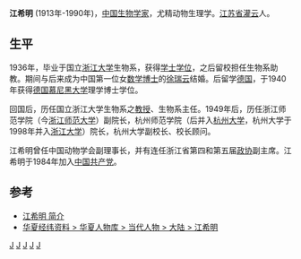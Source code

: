 '''江希明''' (1913年-1990年)，[[中国|中国]][[生物学家|生物学家]]，尤精动物生理学。[[江苏省|江苏省]][[灌云|灌云]]人。

==生平==

1936年，毕业于国立[[浙江大学|浙江大学]]生物系，获得[[学士|学士]][[学位|学位]]，之后留校担任生物系助教。期间与后来成为中国第一位女[[数学|数学]][[博士|博士]]的[[徐瑞云|徐瑞云]]结婚。后留学[[德国|德国]]，于1940年获得[[德国|德国]][[慕尼黑大学|慕尼黑大学]]理学博士学位。

回国后，历任国立浙江大学生物系之[[教授|教授]]、生物系主任。1949年后，历任浙江师范学院（今[[浙江师范大学|浙江师范大学]]）副院长，杭州师范学院（后并入[[杭州大学|杭州大学]]，杭州大学于1998年并入[[浙江大学|浙江大学]]）院长，杭州大学副校长、校长顾问。

江希明曾任中国动物学会副理事长，并有连任浙江省第四和第五届[[政协|政协]]副主席。江希明于1984年加入[[中国共产党|中国共产党]]。

==参考==
* [http://www.hoodong.com/wiki/%E6%B1%9F%E5%B8%8C%E6%98%8E 江希明 简介]{{Dead link|date=2020年5月 |bot=InternetArchiveBot |fix-attempted=yes }}
* [https://web.archive.org/web/20110708021051/http://www.bjems.com/lasd/hxrwk/ddrw/dl/2003/09/490699.html 华夏经纬资料 > 华夏人物库 > 当代人物 > 大陆 > 江希明]

[[Category:浙江大學校友|J]]
[[Category:慕尼黑大学校友|J]]
[[Category:1913年出生|J]]
[[Category:1990年逝世|J]]
[[Category:灌雲人|J]]